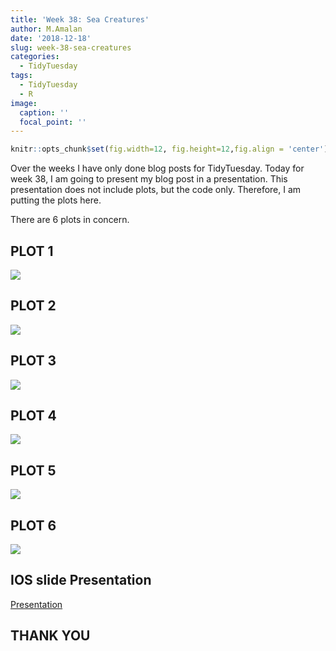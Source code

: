 ```yaml
---
title: 'Week 38: Sea Creatures'
author: M.Amalan
date: '2018-12-18'
slug: week-38-sea-creatures
categories:
  - TidyTuesday
tags:
  - TidyTuesday
  - R
image:
  caption: ''
  focal_point: ''
---
```


```r
knitr::opts_chunk$set(fig.width=12, fig.height=12,fig.align = 'center') 
```
Over the weeks I have only done blog posts for TidyTuesday. Today for week 38, I am 
going to present my blog post in a presentation. This presentation does not include 
plots, but the code only. Therefore, I am putting the plots here. 

There are 6 plots in concern. 

## PLOT 1

![](/html/Plot_1.png)


## PLOT 2

![](/html/Plot_2.png)

## PLOT 3

![](/html/Plot_3.png)

## PLOT 4

![](/html/Plot_4.png)

## PLOT 5

![](/html/Plot_5.png)

## PLOT 6

![](/html/Plot_6.png)

## IOS slide Presentation

[Presentation](/html/Seaslides.html)


## THANK YOU
